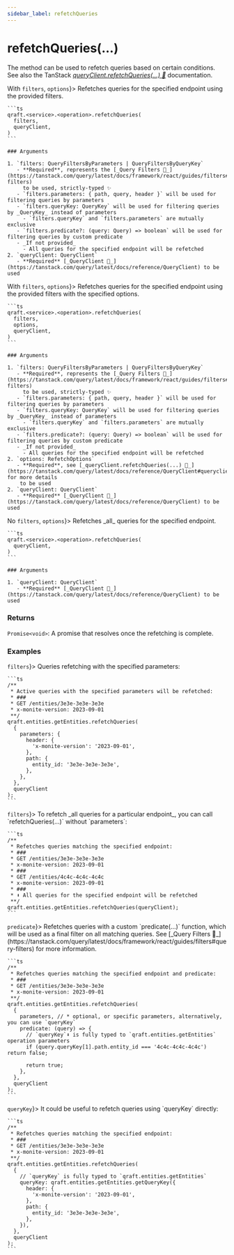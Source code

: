 ```yaml
---
sidebar_label: refetchQueries
---
```


# refetchQueries(...)

The method can be used to refetch queries based on certain conditions.
See also the TanStack [_queryClient.refetchQueries(...) 🌴_](https://tanstack.com/query/latest/docs/reference/QueryClient#queryclientrefetchqueries) documentation.

<Tabs>
  <TabItem value="with-filters-no-options" label={<span style={{verticalAlign: "middle"}}>With <code>filters</code>, <code style={{textDecoration: "line-through"}}>options</code></span>}>
    Refetches queries for the specified endpoint using the provided filters.

    ```ts
    qraft.<service>.<operation>.refetchQueries(
      filters,
      queryClient,
    )
    ```

    ### Arguments

    1. `filters: QueryFiltersByParameters | QueryFiltersByQueryKey`
       - **Required**, represents the [_Query Filters 🌴_](https://tanstack.com/query/latest/docs/framework/react/guides/filters#query-filters)
         to be used, strictly-typed ✨
       - `filters.parameters: { path, query, header }` will be used for filtering queries by parameters
       - `filters.queryKey: QueryKey` will be used for filtering queries by _QueryKey_ instead of parameters
         - `filters.queryKey` and `filters.parameters` are mutually exclusive
       - `filters.predicate?: (query: Query) => boolean` will be used for filtering queries by custom predicate
       - _If not provided_
         - All queries for the specified endpoint will be refetched
    2. `queryClient: QueryClient`
       - **Required** [_QueryClient 🌴_](https://tanstack.com/query/latest/docs/reference/QueryClient) to be used
  </TabItem>
  <TabItem value="with-filter-and-options" label={<span style={{verticalAlign: "middle"}}>With <code>filters</code>, <code>options</code></span>}>
    Refetches queries for the specified endpoint using the provided filters with the specified options.

    ```ts
    qraft.<service>.<operation>.refetchQueries(
      filters,
      options,
      queryClient,
    )
    ```

    ### Arguments

    1. `filters: QueryFiltersByParameters | QueryFiltersByQueryKey`
       - **Required**, represents the [_Query Filters 🌴_](https://tanstack.com/query/latest/docs/framework/react/guides/filters#query-filters)
         to be used, strictly-typed ✨
       - `filters.parameters: { path, query, header }` will be used for filtering queries by parameters
       - `filters.queryKey: QueryKey` will be used for filtering queries by _QueryKey_ instead of parameters
         - `filters.queryKey` and `filters.parameters` are mutually exclusive
       - `filters.predicate?: (query: Query) => boolean` will be used for filtering queries by custom predicate
       - _If not provided_
         - All queries for the specified endpoint will be refetched
    2. `options: RefetchOptions`
       - **Required**, see [_queryClient.refetchQueries(...) 🌴_](https://tanstack.com/query/latest/docs/reference/QueryClient#queryclientrefetchqueries) for more details
        to be used
    2. `queryClient: QueryClient`
       - **Required** [_QueryClient 🌴_](https://tanstack.com/query/latest/docs/reference/QueryClient) to be used
  </TabItem>
  <TabItem value="without-filters" label={<span style={{verticalAlign: "middle"}}>No <code style={{textDecoration: "line-through"}}>filters</code>, <code style={{textDecoration: "line-through"}}>options</code></span>}>
    Refetches _all_ queries for the specified endpoint.

    ```ts
    qraft.<service>.<operation>.refetchQueries(
      queryClient,
    )
    ```

    ### Arguments

    1. `queryClient: QueryClient`
       - **Required** [_QueryClient 🌴_](https://tanstack.com/query/latest/docs/reference/QueryClient) to be used
  </TabItem>
</Tabs>

### Returns

`Promise<void>`: A promise that resolves once the refetching is complete.

### Examples

<Tabs>
  <TabItem value="with-filters" label={<span style={{verticalAlign: "middle"}}><code>filters</code></span>}>
    Queries refetching with the specified parameters:

    ```ts
    /**
     * Active queries with the specified parameters will be refetched:
     * ###
     * GET /entities/3e3e-3e3e-3e3e
     * x-monite-version: 2023-09-01
     **/
    qraft.entities.getEntities.refetchQueries(
      {
        parameters: {
          header: {
            'x-monite-version': '2023-09-01',
          },
          path: {
            entity_id: '3e3e-3e3e-3e3e',
          },
        },
      },
      queryClient
    );
    ```
  </TabItem>
  <TabItem value="without-filters" label={<span style={{verticalAlign: "middle"}}><code style={{textDecoration: 'line-through'}}>filters</code></span>}>
    To refetch _all queries for a particular endpoint_, you can call `refetchQueries(...)` without `parameters`:

    ```ts
    /**
     * Refetches queries matching the specified endpoint:
     * ###
     * GET /entities/3e3e-3e3e-3e3e
     * x-monite-version: 2023-09-01
     * ###
     * GET /entities/4c4c-4c4c-4c4c
     * x-monite-version: 2023-09-01
     * ###
     * ⬇︎ All queries for the specified endpoint will be refetched
     **/
    qraft.entities.getEntities.refetchQueries(queryClient);
    ```
  </TabItem>
  <TabItem value="with-predicate" label={<span style={{verticalAlign: "middle"}}><code>predicate</code></span>}>
    Refetches queries with a custom `predicate(...)` function,
    which will be used as a final filter on all matching queries.
    See [_Query Filters 🌴_](https://tanstack.com/query/latest/docs/framework/react/guides/filters#query-filters)
    for more information.

    ```ts
    /**
     * Refetches queries matching the specified endpoint and predicate:
     * ###
     * GET /entities/3e3e-3e3e-3e3e
     * x-monite-version: 2023-09-01
     **/
    qraft.entities.getEntities.refetchQueries(
      {
        parameters, // * optional, or specific parameters, alternatively, you can use `queryKey`
        predicate: (query) => {
          // `queryKey`⬇︎ is fully typed to `qraft.entities.getEntities` operation parameters
          if (query.queryKey[1].path.entity_id === '4c4c-4c4c-4c4c') return false;

          return true;
        },
      },
      queryClient
    );
    ```
  </TabItem>
  <TabItem value="with-query-key" label={<span style={{verticalAlign: "middle"}}><code>queryKey</code></span>}>
    It could be useful to refetch queries using `queryKey` directly:

    ```ts
    /**
     * Refetches queries matching the specified endpoint:
     * ###
     * GET /entities/3e3e-3e3e-3e3e
     * x-monite-version: 2023-09-01
     **/
    qraft.entities.getEntities.refetchQueries(
      {
        // `queryKey` is fully typed to `qraft.entities.getEntities`
        queryKey: qraft.entities.getEntities.getQueryKey({
          header: {
            'x-monite-version': '2023-09-01',
          },
          path: {
            entity_id: '3e3e-3e3e-3e3e',
          },
        }),
      },
      queryClient
    );
    ```
  </TabItem>
</Tabs>
